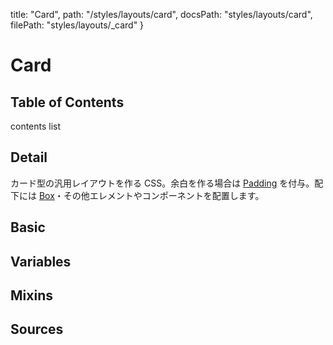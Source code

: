   title: "Card",
  path: "/styles/layouts/card",
  docsPath: "styles/layouts/card",
  filePath: "styles/layouts/_card"
}


# Card

## Table of Contents

contents list

## Detail

カード型の汎用レイアウトを作る CSS。余白を作る場合は [Padding](/styles/utilities/padding) を付与。配下には [Box](/styles/layouts/box)・その他エレメントやコンポーネントを配置します。

## Basic

<PreviewCardBasic />

## Variables

<PreviewVariablesDouble filePath={meta.filePath} viewCompiled={true} />

## Mixins

<PreviewMixins filePath={meta.filePath} />

## Sources

<PreviewSources
  title={meta.title}
  docsPath={meta.docsPath}
  scssPath={meta.filePath}
/>

